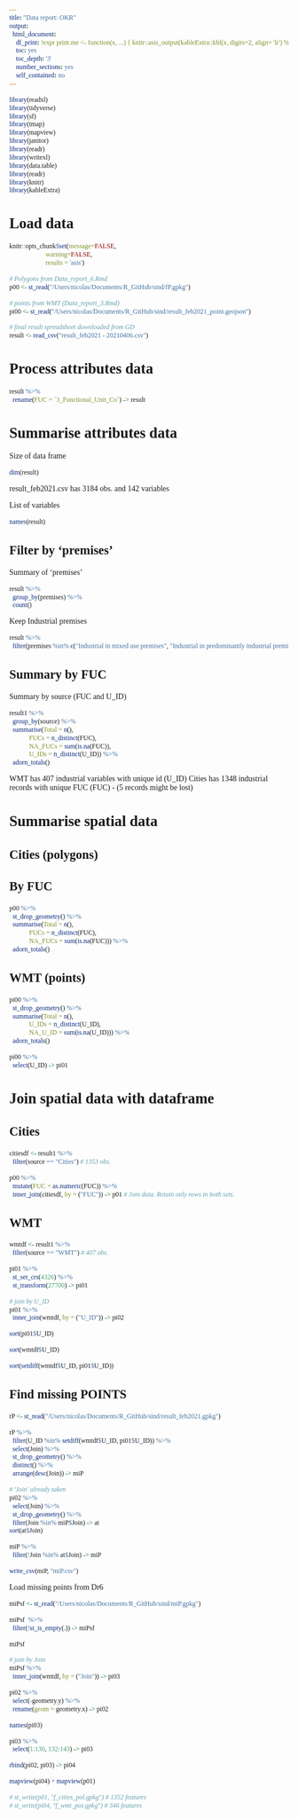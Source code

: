 ```yaml
---
title: "Data report: OKR"
output:
  html_document:
    df_print: !expr print.me <- function(x, ...) { knitr::asis_output(kableExtra::kbl(x, digits=2, align= 'lr') %>% kable_styling(full_width = F))}
    toc: yes
    toc_depth: '3'
    number_sections: yes
    self_contained: no
---
```


<!-- https://bookdown.org/yihui/rmarkdown/html-document.html#data-frame-printing -->

```{=html}
<style>
* {font-family: "Trebuchet MS"}h1{font-size: 190%}h2{font-size: 160%}h3{font-size: 150%}h4{font-size: 130%}h5{font-size: 110%}h6{font-size: 90%}
.r code {
    white-space: pre;
}
</style>
```
```r
library(readxl)
library(tidyverse)
library(sf)
library(tmap)
library(mapview)
library(janitor)
library(readr)
library(writexl)
library(data.table)
library(readr)
library(knitr)
library(kableExtra)
```

# Load data

```r
knitr::opts_chunk$set(message=FALSE, 
                      warning=FALSE,
                      results = 'asis')
```

```r
# Polygons from Data_report_6.Rmd
p00 <- st_read("/Users/nicolas/Documents/R_GitHub/sind/fP.gpkg")

# points from WMT (Data_report_3.Rmd)
pi00 <- st_read("/Users/nicolas/Documents/R_GitHub/sind/result_feb2021_point.geojson")

# final result spreadsheet downloaded from GD
result <- read_csv("result_feb2021 - 20210406.csv")
```

# Process attributes data

```r
result %>%
  rename(FUC = `3_Functional_Unit_Co`) -> result
```

# Summarise attributes data

Size of data frame  
```r
dim(result)
```

result_feb2021.csv has 3184 obs. and 142 variables

List of variables  
```r
names(result)
```

## Filter by 'premises'

Summary of 'premises'
```r
result %>%
  group_by(premises) %>%
  count()
```

Keep Industrial premises

```r
result %>%
  filter(premises %in% c("Industrial in mixed use premises", "Industrial in predominantly industrial premises")) -> result1
```

## Summary by FUC

Summary by source (FUC and U_ID)
```r
result1 %>%
  group_by(source) %>%
  summarise(Total = n(),
            FUCs = n_distinct(FUC),
            NA_FUCs = sum(is.na(FUC)),
            U_IDs = n_distinct(U_ID)) %>%
  adorn_totals()
```

WMT has 407 industrial variables with unique id (U_ID)
Cities has 1348 industrial records with unique FUC (FUC) - (5 records might be lost)

# Summarise spatial data

## Cities (polygons)

## By FUC

```r
p00 %>%
  st_drop_geometry() %>%
  summarise(Total = n(),
            FUCs = n_distinct(FUC),
            NA_FUCs = sum(is.na(FUC))) %>%
  adorn_totals()
```

## WMT (points)

```r
pi00 %>%
  st_drop_geometry() %>%
  summarise(Total = n(),
            U_IDs = n_distinct(U_ID),
            NA_U_ID = sum(is.na(U_ID))) %>%
  adorn_totals()
```

```r
pi00 %>%
  select(U_ID) -> pi01
```

# Join spatial data with dataframe

## Cities
```r
citiesdf <- result1 %>%
  filter(source == "Cities") # 1353 obs.
```

```r
p00 %>%
  mutate(FUC = as.numeric(FUC)) %>%
  inner_join(citiesdf, by = ("FUC")) -> p01 # Join data. Retain only rows in both sets.
```


## WMT
```r
wmtdf <- result1 %>%
  filter(source == "WMT") # 407 obs.
```

```r
pi01 %>%
  st_set_crs(4326) %>%
  st_transform(27700) -> pi01
```

```r
# join by U_ID
pi01 %>%
  inner_join(wmtdf, by = ("U_ID")) -> pi02
```

```r
sort(pi01$U_ID)
```

```r
sort(wmtdf$U_ID)
```

```r
sort(setdiff(wmtdf$U_ID, pi01$U_ID))
```

## Find missing POINTS
```r
rP <- st_read("/Users/nicolas/Documents/R_GitHub/sind/result_feb2021.gpkg")
```

```r
rP %>%
  filter(U_ID %in% setdiff(wmtdf$U_ID, pi01$U_ID)) %>%
  select(Join) %>%
  st_drop_geometry() %>%
  distinct() %>%
  arrange(desc(Join)) -> miP
```

```r
# 'Join' already taken
pi02 %>%
  select(Join) %>%
  st_drop_geometry() %>%
  filter(Join %in% miP$Join) -> at
sort(at$Join)
```

```r
miP %>%
  filter(!Join %in% at$Join) -> miP
```

```r
write_csv(miP, "miP.csv")
```

Load missing points from Dr6
```r
miPsf <- st_read("/Users/nicolas/Documents/R_GitHub/sind/miP.gpkg")
```

```r
miPsf  %>% 
  filter(!st_is_empty(.)) -> miPsf 
```

```r
miPsf
```

```r
# join by Join
miPsf %>%
  inner_join(wmtdf, by = ("Join")) -> pi03
```

```r
pi02 %>%
  select(-geometry.y) %>%
  rename(geom = geometry.x) -> pi02
```

```r
names(pi03)
```


```r
pi03 %>%
  select(1:130, 132:143) -> pi03
```

```r
rbind(pi02, pi03) -> pi04
```

```r
mapview(pi04) + mapview(p01)
```

```r
# st_write(p01, "f_cities_pol.gpkg") # 1352 features
# st_write(pi04, "f_wmt_poi.gpkg") # 346 features
```



